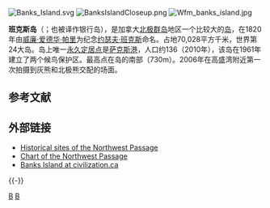 {{about|加拿大北极群岛中的一个岛屿|不列颠哥伦比亚省的岛屿|班克斯島 (卑詩省)|瓦努阿圖的群島|班克斯群島}}

[[File:Banks_Island.svg|thumb]]
[[File:BanksIslandCloseup.png|thumb]]
[[File:Wfm_banks_island.jpg|thumb]]

'''班克斯岛'''（{{lang-en|Banks Island}}；也被译作银行岛），是加拿大[[北极群岛|北极群岛]]地区一个比较大的[[岛|岛]]，在1820年由[[威廉·爱德华·帕里|威廉·爱德华·帕里]]为纪念[[约瑟夫·班克斯|约瑟夫·班克斯]]命名。占地70,028平方千米，世界第24大岛。岛上唯一[[永久定居点|永久定居点]]是[[萨克斯港|萨克斯港]]，人口约136（2010年），该岛在1961年建立了两个候鸟保护区。最高点在岛的南部（730m）。2006年在高盛湾附近第一次拍摄到灰熊和北极熊交配的场面。

== 参考文献 ==
{{Reflist}}

== 外部链接 ==
* [http://www.uscg.mil/pacarea/healy/deployments/AEWS03/Northwest%20Passage/Historical%20Guide/Historical%20Guide.htm Historical sites of the Northwest Passage] {{Wayback|url=http://www.uscg.mil/pacarea/healy/deployments/AEWS03/Northwest%20Passage/Historical%20Guide/Historical%20Guide.htm |date=20071014011215 }}
* [https://web.archive.org/web/20070303230704/http://ve.tpl.toronto.on.ca/frozen_ocean/map_inglefield_1853.htm Chart of the Northwest Passage]
* [http://www.civilization.ca/hist/cae/exp36be.html Banks Island at civilization.ca] {{Wayback|url=http://www.civilization.ca/hist/cae/exp36be.html |date=20070930043818 }}

{{-}}
{{Arctic Islands}}

{{Authority control}}
[[Category:北冰洋岛屿|B]]
[[Category:加拿大岛屿|B]]